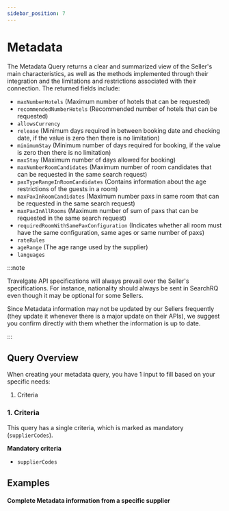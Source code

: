```yaml
---
sidebar_position: 7
---
```




# Metadata

The Metadata Query returns a clear and summarized view of the Seller's main characteristics, as well as the methods implemented through their integration and the limitations and restrictions associated with their connection. The returned fields include:

* `maxNumberHotels` (Maximum number of hotels that can be requested)
* `recommendedNumberHotels` (Recommended number of hotels that can be requested)
* `allowsCurrency`
* `release` (Minimum days required in between booking date and checking date, if the value is zero then there is no limitation)
* `minimumStay` (Minimum number of days required for booking, if the value is zero then there is no limitation)
* `maxStay` (Maximum number of days allowed for booking)
* `maxNumberRoomCandidates` (Maximum number of room candidates that can be requested in the same search request)
* `paxTypeRangeInRoomCandidates` (Contains information about the age restrictions of the guests in a room)
* `maxPaxInRoomCandidates` (Maximum number paxs in same room that can be requested in the same search request)
* `maxPaxInAllRooms` (Maximum number of sum of paxs that can be requested in the same search request)
* `requiredRoomWithSamePaxConfiguration` (Indicates whether all room must have the same configuration, same ages or same number of paxs)
* `rateRules`
* `ageRange` (The age range used by the supplier)
* `languages` 

:::note

Travelgate API specifications will always prevail over the Seller's specifications. For instance, nationality should always be sent in SearchRQ even though it may be optional for some Sellers.

Since Metadata information may not be updated by our Sellers frequently (they update it whenever there is a major update on their APIs), we suggest you confirm directly with them whether the information is up to date.

:::

## Query Overview

When creating your metadata query, you have 1 input to fill based on your specific needs:

1. Criteria

### 1. Criteria    

This query has a single criteria, which is marked as mandatory (`supplierCodes`).

**Mandatory criteria**
* `supplierCodes`

## Examples

#### Complete Metadata information from a specific supplier

<GraphqlSample query={metadataQuery} variables={metadataVariables} />
